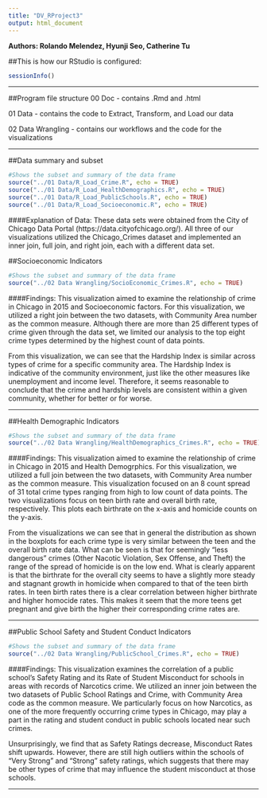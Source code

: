 ```yaml
---
title: "DV_RProject3"
output: html_document
---
```


**Authors: Rolando Melendez, Hyunji Seo, Catherine Tu**

##This is how our RStudio is configured:
```r
sessionInfo()
```
***
##Program file structure
  00 Doc - contains .Rmd and .html 
  
  01 Data - contains the code to Extract, Transform, and Load our data 
  
  02 Data Wrangling - contains our workflows and the code for the visualizations 

***  
##Data summary and subset
```r
#Shows the subset and summary of the data frame
source("../01 Data/R_Load_Crime.R", echo = TRUE)
source("../01 Data/R_Load_HealthDemographics.R", echo = TRUE)
source("../01 Data/R_Load_PublicSchools.R", echo = TRUE)
source("../01 Data/R_Load_Socioeconomic.R", echo = TRUE)
```

####Explanation of Data:
These data sets were obtained from the City of Chicago Data Portal (https://data.cityofchicago.org/). All three of our visualizations utilized the Chicago_Crimes dataset and implemented an inner join, full join, and right join, each with a different data set.

##Socioeconomic Indicators
```r
#Shows the subset and summary of the data frame
source("../02 Data Wrangling/SocioEconomic_Crimes.R", echo = TRUE)
```

####Findings:
This visualization aimed to examine the relationship of crime in Chicago in 2015 and Socioeconomic factors. For this visualization, we utilized a right join between the two datasets, with Community Area number as the common measure. Although there are more than 25 different types of crime given through the data set, we limited our analysis to the top eight crime types determined by the highest count of data points.

From this visualization, we can see that the Hardship Index is similar across types of crime for a specific community area. The Hardship Index is indicative of the community environment, just like the other measures like unemployment and income level. Therefore, it seems reasonable to conclude that the crime and hardship levels are consistent within a given community, whether for better or for worse.

***

##Health Demographic Indicators
```r
#Shows the subset and summary of the data frame
source("../02 Data Wrangling/HealthDemographics_Crimes.R", echo = TRUE)
```

####Findings:
This visualization aimed to examine the relationship of crime in Chicago in 2015 and Health Demogrphics. For this visualization, we utilized a full join between the two datasets, with Community Area number as the common measure. This visualization focused on an 8 count spread of 31 total crime types ranging from high to low count of data points. The two visualizations focus on teen birth rate and overall birth rate, respectively. This plots each birthrate on the x-axis and homicide counts on the y-axis.

From the visualizations we can see that in general the distribution as shown in the boxplots for each crime type is very similar between the teen and the overall birth rate data. What can be seen is that for seemingly "less dangerous" crimes (Other Nacotic Violation, Sex Offense, and Theft) the range of the spread of homicide is on the low end. What is clearly apparent is that the birthrate for the overall city seems to have a slightly more steady and stagnant growth in homicide when compared to that of the teen birth rates. In teen birth rates there is a clear correlation between higher birthrate and higher homocide rates. This makes it seem that the more teens get pregnant and give birth the higher their corresponding crime rates are.

***

##Public School Safety and Student Conduct Indicators
```r
#Shows the subset and summary of the data frame
source("../02 Data Wrangling/PublicSchool_Crimes.R", echo = TRUE)
```

####Findings:
This visualization examines the correlation of a public school's Safety Rating and its Rate of Student Misconduct for schools in areas with records of Narcotics crime. We utilized an inner join between the two datasets of Public School Ratings and Crime, with Community Area code as the common measure. We particularly focus on how Narcotics, as one of the more frequently occurring crime types in Chicago, may play a part in the rating and student conduct in public schools located near such crimes.

Unsurprisingly, we find that as Safety Ratings decrease, Misconduct Rates shift upwards. However, there are still high outliers within the schools of "Very Strong" and "Strong" safety ratings, which suggests that there may be other types of crime that may influence the student misconduct at those schools.

***
